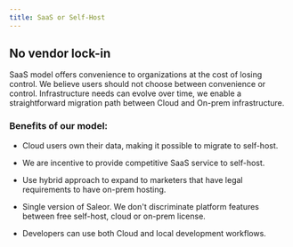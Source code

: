 ```yaml
---
title: SaaS or Self-Host
---
```


## No vendor lock-in

SaaS model offers convenience to organizations at the cost of losing control.
We believe users should not choose between convenience or control.
Infrastructure needs can evolve over time,
we enable a straightforward migration path between Cloud and On-prem infrastructure.

### Benefits of our model:

- Cloud users own their data, making it possible to migrate to self-host.

- We are incentive to provide competitive SaaS service to self-host.

- Use hybrid approach to expand to marketers that have legal requirements to have on-prem hosting.

- Single version of Saleor. We don't discriminate platform features between free self-host, cloud or on-prem license.

- Developers can use both Cloud and local development workflows.

